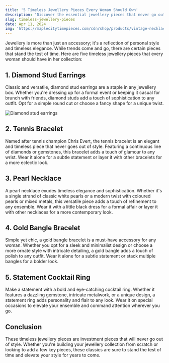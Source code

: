 ```yaml
---
title: '5 Timeless Jewellery Pieces Every Woman Should Own'
description: 'Discover the essential jewellery pieces that never go out of style.'
slug: timeless-jewellery-pieces
date: Apr 11, 2024
img: 'https://maplecitytimepieces.com/cdn/shop/products/vintage-necklace-on-neck-gold-chain-women39s-jewelry-layered-accessories-for-girls-clothing-aesthetic-gifts-fashion-pendant-2022-857585.jpg?v=1674831465'
---
```


Jewellery is more than just an accessory; it's a reflection of personal style and timeless elegance. While trends come and go, there are certain pieces that stand the test of time. Here are five timeless jewellery pieces that every woman should have in her collection:

## 1. Diamond Stud Earrings

Classic and versatile, diamond stud earrings are a staple in any jewellery box. Whether you're dressing up for a formal event or keeping it casual for brunch with friends, diamond studs add a touch of sophistication to any outfit. Opt for a simple round cut or choose a fancy shape for a unique twist.

![Diamond stud earrings](https://images.unsplash.com/photo-1599034542265-972cd215bf7f)

## 2. Tennis Bracelet

Named after tennis champion Chris Evert, the tennis bracelet is an elegant and timeless piece that never goes out of style. Featuring a continuous line of diamonds or gemstones, this bracelet adds a touch of glamour to any wrist. Wear it alone for a subtle statement or layer it with other bracelets for a more eclectic look.

## 3. Pearl Necklace

A pearl necklace exudes timeless elegance and sophistication. Whether it's a single strand of classic white pearls or a modern twist with coloured pearls or mixed metals, this versatile piece adds a touch of refinement to any ensemble. Wear it with a little black dress for a formal affair or layer it with other necklaces for a more contemporary look.

## 4. Gold Bangle Bracelet

Simple yet chic, a gold bangle bracelet is a must-have accessory for any woman. Whether you opt for a sleek and minimalist design or choose a more ornate style with intricate detailing, a gold bangle adds a touch of polish to any outfit. Wear it alone for a subtle statement or stack multiple bangles for a bolder look.

## 5. Statement Cocktail Ring

Make a statement with a bold and eye-catching cocktail ring. Whether it features a dazzling gemstone, intricate metalwork, or a unique design, a statement ring adds personality and flair to any look. Wear it on special occasions to elevate your ensemble and command attention wherever you go.

## Conclusion

These timeless jewellery pieces are investment pieces that will never go out of style. Whether you're building your jewellery collection from scratch or looking to add a few key pieces, these classics are sure to stand the test of time and elevate your style for years to come.
